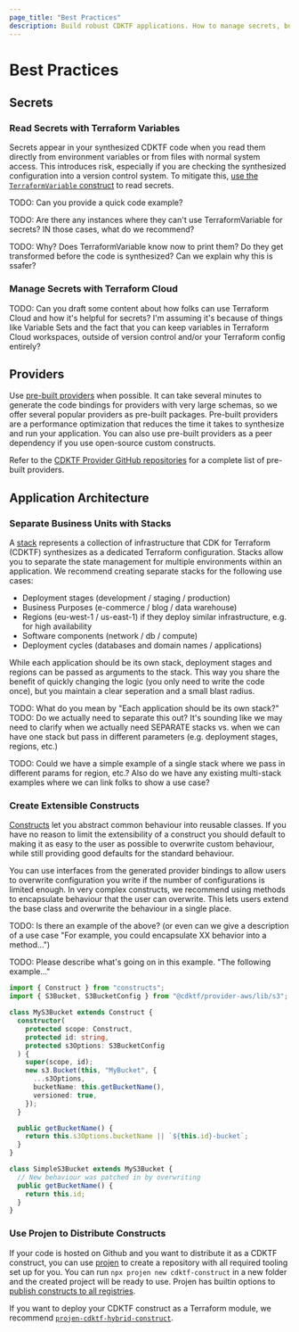 ```yaml
---
page_title: "Best Practices"
description: Build robust CDKTF applications. How to manage secrets, build constructs, design stacks, and more.
---
```


# Best Practices

## Secrets

### Read Secrets with Terraform Variables

Secrets appear in your synthesized CDKTF code when you read them directly from environment variables or from files with normal system access. This introduces risk, especially if you are checking the synthesized configuration into a version control system. To mitigate this, [use the `TerraformVariable` construct](/cdktf/concepts/variables-and-outputs#input-variables) to read secrets.

TODO: Can you provide a quick code example?

TODO: Are there any instances where they can't use TerraformVariable for secrets? IN those cases, what do we recommend?

TODO: Why? Does TerraformVariable know now to print them? Do they get transformed before the code is synthesized? Can we explain why this is ssafer?

### Manage Secrets with Terraform Cloud

TODO: Can you draft some content about how folks can use Terraform Cloud and how it's  helpful for secrets? I'm assuming it's because of things like Variable Sets and the fact that you can keep variables in Terraform Cloud workspaces, outside of version control and/or your Terraform config entirely?

## Providers

Use [pre-built providers](/cdktf/concepts/providers-and-resources#install-pre-built-providers) when possible. It can take several minutes to generate the code bindings for providers with very large schemas, so we offer several popular providers as pre-built packages. Pre-built providers are a performance optimization that reduces the time it takes to synthesize and run your application. You can also use pre-built providers as a peer dependency if you use open-source custom constructs.

Refer to the [CDKTF Provider GitHub repositories](https://github.com/orgs/hashicorp/repositories?q=cdktf-provider-) for a complete list of pre-built providers.

## Application Architecture

### Separate Business Units with Stacks

A [stack](/cdktf/concepts/stacks) represents a collection of infrastructure that CDK for Terraform (CDKTF) synthesizes as a dedicated Terraform configuration. Stacks allow you to separate the state management for multiple environments within an application. We recommend creating separate stacks for the following use cases:

- Deployment stages (development / staging / production)
- Business Purposes (e-commerce / blog / data warehouse)
- Regions (eu-west-1 / us-east-1) if they deploy similar infrastructure, e.g. for high availability
- Software components (network / db / compute)
- Deployment cycles (databases and domain names / applications)

While each application should be its own stack, deployment stages and regions can be passed as arguments to the stack. This way you share the benefit of quickly changing the logic (you only need to write the code once), but you maintain a clear seperation and a small blast radius.

TODO: What do you mean by "Each application should be its own stack?"
TODO: Do we actually need to separate this out? It's sounding like we may need to clarify when we actually need SEPARATE stacks vs. when we can have one stack but pass in different parameters (e.g. deployment stages, regions, etc.)

TODO: Could we have a simple example of a single stack where we pass in different params for region, etc.? Also do we have any existing multi-stack examples where we can link folks to show a use case?

### Create Extensible Constructs

[Constructs](/cdktf/concepts/constructs) let you abstract common behaviour into reusable classes. If you have no reason to limit the extensibility of a construct you should default to making it as easy to the user as possible to overwrite custom behaviour, while still providing good defaults for the standard behaviour.

You can use interfaces from the generated provider bindings to allow users to overwrite configuration you write if the number of configurations is limited enough. In very complex constructs, we recommend using methods to encapsulate behaviour that the user can overwrite. This lets users extend the base class and overwrite the behaviour in a single place.

TODO: Is there an example of the above? (or even can we give a description of a use case "For example, you could encapsulate XX behavior into a method...")

TODO: Please describe what's going on in this example. "The following example..."

```ts
import { Construct } from "constructs";
import { S3Bucket, S3BucketConfig } from "@cdktf/provider-aws/lib/s3";

class MyS3Bucket extends Construct {
  constructor(
    protected scope: Construct,
    protected id: string,
    protected s3Options: S3BucketConfig
  ) {
    super(scope, id);
    new s3.Bucket(this, "MyBucket", {
      ...s3Options,
      bucketName: this.getBucketName(),
      versioned: true,
    });
  }

  public getBucketName() {
    return this.s3Options.bucketName || `${this.id}-bucket`;
  }
}

class SimpleS3Bucket extends MyS3Bucket {
  // New behaviour was patched in by overwriting
  public getBucketName() {
    return this.id;
  }
}
```

### Use Projen to Distribute Constructs

If your code is hosted on Github and you want to distribute it as a CDKTF construct, you can use [projen](https://github.com/projen/projen) to create a repository with all required tooling set up for you. You can run `npx projen new cdktf-construct` in a new folder and the created project will be ready to use. Projen has builtin options to [publish constructs to all registries](https://github.com/projen/projen/blob/main/src/cdk/jsii-project.ts#L48).

If you want to deploy your CDKTF construct as a Terraform module, we recommend [`projen-cdktf-hybrid-construct`](https://github.com/DanielMSchmidt/projen-cdktf-hybrid-construct).
